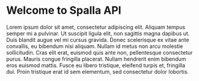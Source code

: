 # Welcome to Spalla API
 
Lorem ipsum dolor sit amet, consectetur adipiscing elit. Aliquam tempus semper mi a pulvinar. Ut suscipit ligula elit, non sagittis magna dapibus ut. Duis blandit augue vel mi cursus gravida. Donec scelerisque ex vitae ante convallis, eu bibendum nisi aliquam. Nullam id metus non arcu molestie sollicitudin. Cras elit erat, euismod quis ante non, pellentesque consectetur purus. Mauris congue fringilla placerat. Nullam hendrerit enim bibendum eros euismod mattis. Fusce eu libero tristique, eleifend turpis et, fringilla dui. Proin tristique erat id sem elementum, sed consectetur dolor lobortis.
